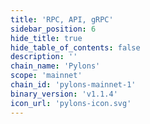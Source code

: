 ```yaml
---
title: 'RPC, API, gRPC'
sidebar_position: 6
hide_title: true
hide_table_of_contents: false
description: ''
chain_name: 'Pylons'
scope: 'mainnet'
chain_id: 'pylons-mainnet-1'
binary_version: 'v1.1.4'
icon_url: 'pylons-icon.svg'
---
```



<PageTitle
  iconUrl="img/pylons-icon.svg"
  title="Pylons Public Endpoints"
  chainId="pylons-mainnet-1"
  version="v1.1.4"
/>

<Endpoints
  api="https://pylons-api.noders.services"
  rpc="https://pylons-rpc.noders.services"
  grpc="pylons-grpc.noders.services:443"
  jsonRpc=""
/>
